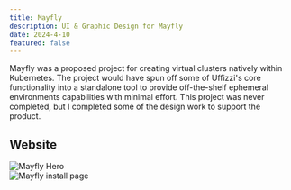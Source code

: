 ```yaml
---
title: Mayfly
description: UI & Graphic Design for Mayfly
date: 2024-4-10
featured: false
---
```


Mayfly was a proposed project for creating virtual clusters natively within Kubernetes. The project would have spun off some of Uffizzi's core functionality into a standalone tool to provide off-the-shelf ephemeral environments capabilities with minimal effort. This project was never completed, but I completed some of the design work to support the product. 

## Website

<section className="flex flex-col gap-6 py-8 md:max-w-[64rem]">
  <div className="grid w-full items-start gap-10 rounded-lg border p-2">
    <img src="/images/designs/mayfly-hero.png" alt="Mayfly Hero" />
  </div>
  <div className="grid w-full items-start gap-10 rounded-lg border p-10">
    <img src="/images/designs/mayfly-install.png" alt="Mayfly install page" />
  </div>
</section>